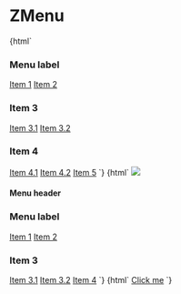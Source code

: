 
<Meta title="Navigation/ZMenu" component="z-menu" />

# ZMenu

<Preview>
  <Story name="ZMenu - floating content layout">
    {html`
      <z-menu
        .active=${boolean("active", false)}
        .floating=${boolean("floating", true)}
      >
        <h3>Menu label</h3>
        <a href="" slot="item">Item 1</a>
        <a href="" slot="item">Item 2</a>
        <z-menu-section slot="item">
          <h3>Item 3</h3>
          <a href="" slot="item">Item 3.1</a>
          <a href="" slot="item">Item 3.2</a>
        </z-menu-section>
        <z-menu-section slot="item">
          <h3>Item 4</h3>
          <a href="" slot="item">Item 4.1</a>
          <a href="" slot="item">Item 4.2</a>
        </z-menu-section>
        <a href="" slot="item">Item 5</a>
      </z-menu>
    `}
  </Story>
  <Story name="ZMenu with header">
    {html`
      <z-menu
        .floating=${boolean("floating", true)}
        .active=${boolean("active", false)}
      >
        <img
          slot="header"
          src="https://i.pinimg.com/originals/b9/fc/7e/b9fc7e6b2dd2ca128bcc3412e68994f0.jpg"
        />
        <h4 slot="header">Menu header</h4>
        <h3>Menu label</h3>
        <a href="" slot="item">Item 1</a>
        <a href="" slot="item">Item 2</a>
        <z-menu-section slot="item">
          <h3>Item 3</h3>
          <a href="" slot="item">Item 3.1</a>
          <a href="" slot="item">Item 3.2</a>
        </z-menu-section>
        <a href="" slot="item">Item 4</a>
      </z-menu>
    `}
  </Story>
  <Story name="ZMenu active without items">
    {html`
      <z-menu .active=${boolean("active", true)}>
        <a href="https://cataas.com/cat/gif" target="_blank">Click me</a>
      </z-menu>
    `}
  </Story>
</Preview>

<Props of="z-menu" />
